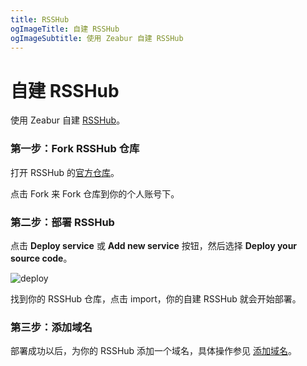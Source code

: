 ```yaml
---
title: RSSHub
ogImageTitle: 自建 RSSHub
ogImageSubtitle: 使用 Zeabur 自建 RSSHub
---
```


# 自建 RSSHub

使用 Zeabur 自建 [RSSHub](https://docs.rsshub.app/)。

### 第一步：Fork RSSHub 仓库

打开 RSSHub 的[官方仓库](https://github.com/DIYgod/RSSHub)。

点击 Fork 来 Fork 仓库到你的个人账号下。

### 第二步：部署 RSSHub

点击 **Deploy service** 或 **Add new service** 按钮，然后选择 **Deploy your source code**。

![deploy](/framework/deploy.png)

找到你的 RSSHub 仓库，点击 import，你的自建 RSSHub 就会开始部署。

### 第三步：添加域名

部署成功以后，为你的 RSSHub 添加一个域名，具体操作参见 [添加域名](/zh-CN/deploy/domain-binding)。
